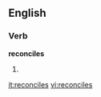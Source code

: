 
==English==

===Verb===
'''reconciles'''

# {{third-person singular of|[[reconcile]]}}

[[it:reconciles]]
[[vi:reconciles]]